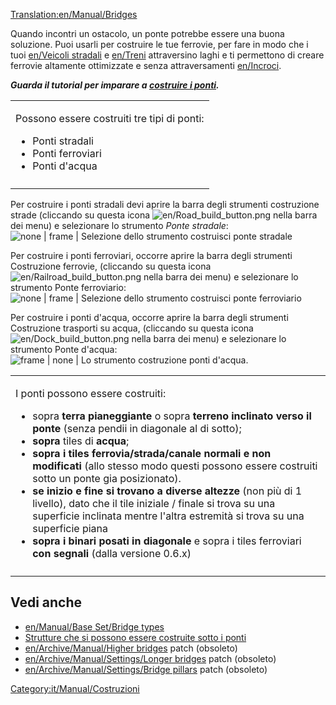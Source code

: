 [[Translation:en/Manual/Bridges]]
{{it/Manual/Indice dei contenuti}}
<!--
 Previous content wasn't as insightful as the building bridges tutorial
 + this page should be more of a reference, link section and a quick guide, not beginners guide
-->

Quando incontri un ostacolo, un ponte potrebbe essere una buona soluzione. Puoi usarli per costruire le tue ferrovie, per fare in modo che i tuoi [[en/Veicoli stradali]] e [[en/Treni]] attraversino laghi e ti permettono di creare ferrovie altamente ottimizzate e senza attraversamenti [[en/Incroci]].

'''''Guarda il tutorial per imparare a [[it/Manual/Costruire ponti|costruire i ponti]].'''''

<!-- When you encounter an obstacle, building a bridge might be a good solution. You can use them to build your railroad over a competitor's tracks, to make your [[road vehicles]] and [[trains]] cross lakes or to create crossover-free highly optimized railway [[junctions]].

'''''See [[Building bridges]] tutorial to learn how to build bridges.''''' 
-->


{| class="wikitable" 
|Possono essere costruiti tre tipi di ponti:
* Ponti stradali
* Ponti ferroviari
* Ponti d'acqua
|-
|}

<!-- Two types of bridges can be built:
* Road bridges
* Railway bridges 
-->

Per costruire i ponti stradali devi aprire la barra degli strumenti costruzione strade (cliccando su questa icona [[File:en/Road build button.png]] nella barra dei menu) e selezionare lo strumento ''Ponte stradale'':
[[File:it/BridgeTut14.png | none | frame | Selezione dello strumento costruisci ponte stradale]]

Per costruire i ponti ferroviari, occorre aprire la barra degli strumenti Costruzione ferrovie, (cliccando su questa icona [[File:en/Railroad build button.png]] nella barra dei menu) e selezionare lo strumento Ponte ferroviario:
[[File:it/BridgeTut1.png | none | frame | Selezione dello strumento costruisci ponte ferroviario]]

Per costruire i ponti d'acqua, occorre aprire la barra degli strumenti Costruzione trasporti su acqua, (cliccando su questa icona [[File:en/Dock build button.png]] nella barra dei menu) e selezionare lo strumento Ponte d'acqua:
[[File:it/BridgeTut14a.png | frame | none | Lo strumento costruzione ponti d'acqua.]] 

<!-- To build road bridges, open the Road Construction Toolbar ( [[File:en/Manual/Manual html ma6d6c8c.png]] ) and select the Road Bridge tool:
[[File:en/Manual/BridgeTut14.png|none|frame|Selecting Road Bridge tool]]

To build railway bridges, open the Railway Construction Toolbar ( [[File:en/Manual/Manual html m772c5b23.png]] ) and select the Bridge tool:
[[File:en/Manual/BridgeTut1.png|none|frame|Selecting Railway Bridge tool]] 
-->

{| class="wikitable" 
| I ponti possono essere costruiti:
* sopra '''terra pianeggiante''' o sopra '''terreno inclinato verso il ponte''' (senza pendii in diagonale al di sotto);
* '''sopra''' tiles di '''acqua''';
* '''sopra i tiles ferrovia/strada/canale normali e non modificati''' (allo stesso modo questi possono essere costruiti sotto un ponte gia posizionato).
* '''se inizio e fine si trovano a diverse altezze''' (non più di 1 livello), dato che il tile iniziale / finale si trova su una superficie inclinata mentre l'altra estremità si trova su una superficie piana
* '''sopra i binari posati in diagonale''' e sopra i tiles ferroviari '''con segnali''' (dalla versione 0.6.x)
|-
|}

<!-- Bridges can be built:
* above '''flat land''' or over '''land sloped towards the bridge''' (no diagonal slopes underneath);
* '''above''' regular (full) '''water''' tiles;
* '''above regular and unmodified rail/road/canal tiles''' (same goes for constructing those under a bridge).
* '''starting and ending at different heights''' (no more than 1 level), given that the starting/ending tile is on a sloped surface while the other end is on a flat surface.
* above diagonal tracks and above tracks with signals (since 0.6.x series)
-->

== Vedi anche ==
*[[en/Manual/Base Set/Bridge types]]
*[[it/Archive/Manual/Nuovi ponti|Strutture che si possono essere costruite sotto i ponti]]
*[[en/Archive/Manual/Higher bridges]] patch (obsoleto)
*[[en/Archive/Manual/Settings/Longer bridges]] patch (obsoleto)
*[[en/Archive/Manual/Settings/Bridge pillars]] patch (obsoleto)

[[Category:it/Manual/Costruzioni]]
<!-- this is not tutorial/walkthrough category member -->
